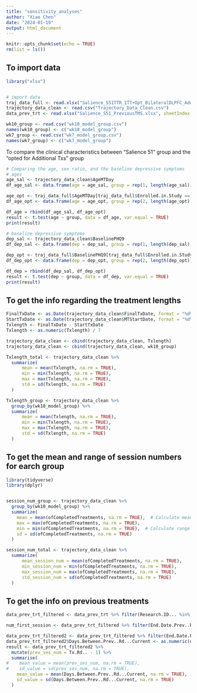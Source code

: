 ```yaml
---
title: "sensitivity_analyses"
author: "Xiao Chen"
date: "2024-01-19"
output: html_document
---
```


```r
knitr::opts_chunk$set(echo = TRUE)
rm(list = ls())
```

## To import data

```r
library("xlsx")


# import data
traj_data_full <- read.xlsx("Salience_S51TTR_ITT+Opt_BilateralDLPFC_Addl.xlsx", sheetIndex = 1)
trajectory_data_clean <- read.csv("Trajectory_Data_Clean.csv")
data_prev_trt <- read.xlsx("Salience_S51_PreviousTMS.xlsx", sheetIndex = 1)

wk10_group <- read.csv("wk10_model_group.csv")
names(wk10_group) <- c("wk10_model_group")
wk7_group <- read.csv("wk7_model_group.csv")
names(wk7_group) <- c("wk7_model_group")
```

To compare the clinical characteristics between "Salience 51" group and the "opted for Additional Txs" group

```r
# Comparing the age, sex ratio, and the baseline depressive symptoms
# ages
age_sal <- trajectory_data_clean$AgeMTDay
df_age_sal <- data.frame(age = age_sal, group = rep(1, length(age_sal)))

age_opt <- traj_data_full$AgeMTDay[traj_data_full$Enrolled.in.Study == "Opted for Additional Txs"]
df_age_opt <- data.frame(age = age_opt, group = rep(2, length(age_opt)))

df_age = rbind(df_age_sal, df_age_opt)
result <- t.test(age ~ group, data = df_age, var.equal = TRUE)
print(result)

# baseline depressive symptoms
dep_sal <- trajectory_data_clean$BaselinePHQ9
df_dep_sal <- data.frame(dep = dep_sal, group = rep(1, length(dep_sal)))

dep_opt <- traj_data_full$BaselinePHQ9[traj_data_full$Enrolled.in.Study == "Opted for Additional Txs"]
df_dep_opt <- data.frame(dep = dep_opt, group = rep(2, length(dep_opt)))

df_dep = rbind(df_dep_sal, df_dep_opt)
result <- t.test(dep ~ group, data = df_dep, var.equal = TRUE)
print(result)

```

## To get the info regarding the treatment lengths

```r
FinalTxDate <- as.Date(trajectory_data_clean$FinalTxDate, format = "%d%b%Y")
StartTxDate <- as.Date(trajectory_data_clean$MTStartDate, format = "%d%b%Y")
Txlength <- FinalTxDate - StartTxDate
Txlength <- as.numeric(Txlength) / 7

trajectory_data_clean <- cbind(trajectory_data_clean, Txlength)
trajectory_data_clean <- cbind(trajectory_data_clean, wk10_group)

Txlength_total <- trajectory_data_clean %>%
  summarize(
      mean = mean(Txlength, na.rm = TRUE),
      min = min(Txlength, na.rm = TRUE),
      max = max(Txlength, na.rm = TRUE),
      std = sd(Txlength, na.rm = TRUE)
  )

Txlength_group <- trajectory_data_clean %>%
  group_by(wk10_model_group) %>%
  summarize(
      mean = mean(Txlength, na.rm = TRUE),
      min = min(Txlength, na.rm = TRUE),
      max = max(Txlength, na.rm = TRUE),
      std = sd(Txlength, na.rm = TRUE)
  )
```

## To get the mean and range of session numbers for earch group

```r
library(tidyverse)
library(dplyr)


session_num_group <- trajectory_data_clean %>%
  group_by(wk10_model_group) %>%
  summarize(
    mean = mean(ofCompletedTreatments, na.rm = TRUE),  # Calculate mean
    max = max(ofCompletedTreatments, na.rm = TRUE),
    min = min(ofCompletedTreatments, na.rm = TRUE),  # Calculate range
    sd = sd(ofCompletedTreatments, na.rm = TRUE)
  )

session_num_total <- trajectory_data_clean %>%
  summarize(
      mean_session_num = mean(ofCompletedTreatments, na.rm = TRUE),
      min_session_num = min(ofCompletedTreatments, na.rm = TRUE),
      max_session_num = max(ofCompletedTreatments, na.rm = TRUE),
      std_session_num = sd(ofCompletedTreatments, na.rm = TRUE)
  )
```

## To get the info on previous treatments

```r
data_prev_trt_filtered <- data_prev_trt %>% filter(Research.ID... %in% trajectory_data_clean$RID)

num_first_session <- data_prev_trt_filtered %>% filter(End.Date.Prev..Rd == "N/A-1st") %>% summarise(count = n())

data_prev_trt_filtered2 <- data_prev_trt_filtered %>% filter(End.Date.Prev..Rd != "N/A-1st")
data_prev_trt_filtered2$Days.Between.Prev..Rd...Current <- as.numeric(data_prev_trt_filtered2$Days.Between.Prev..Rd...Current)
result <- data_prev_trt_filtered2 %>%
  mutate(prev_ses_num = Tx.Rd.. - 1) %>%
  summarise(
#    mean_value = mean(prev_ses_num, na.rm = TRUE),
#    sd_value = sd(prev_ses_num, na.rm = TRUE),
    mean_value = mean(Days.Between.Prev..Rd...Current, na.rm = TRUE),
    sd_value = sd(Days.Between.Prev..Rd...Current, na.rm = TRUE)
  )

```
